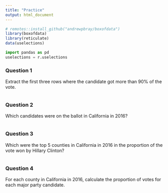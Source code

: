```yaml
---
title: "Practice"
output: html_document
---
```


```r
# remotes::install_github("andrewpbray/boxofdata")
library(boxofdata)
library(reticulate)
data(uselections)
```

```python
import pandas as pd
uselections = r.uselections
```

### Question 1

Extract the first three rows where the candidate got more than 90% of the vote.

```python

```


### Question 2

Which candidates were on the ballot in California in 2016?

```python

```


### Question 3

Which were the top 5 counties in California in 2016 in the proportion of the vote won by Hillary Clinton?

```python

```


### Question 4

For each county in California in 2016, calculate the proportion of votes for each major party candidate.

```python

```


